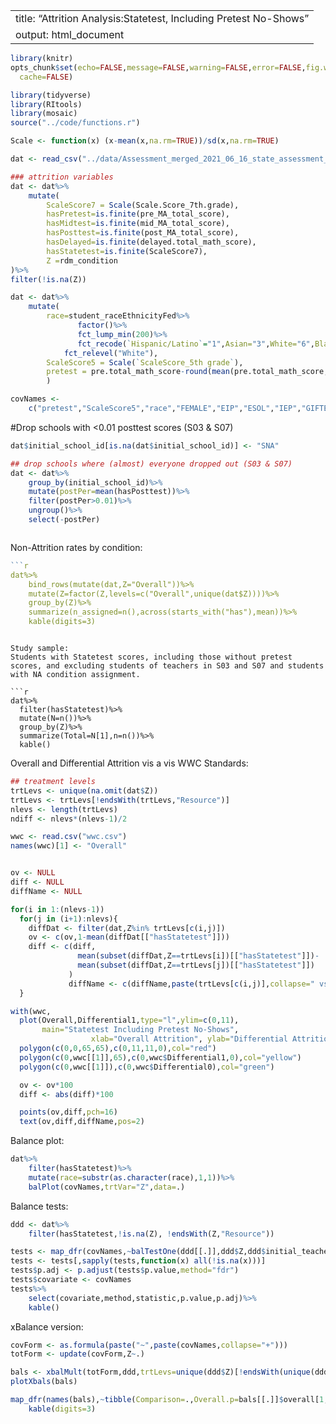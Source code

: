 
---
title: "Attrition Analysis:Statetest, Including Pretest No-Shows"
output: html_document
---

```r
library(knitr)
opts_chunk$set(echo=FALSE,message=FALSE,warning=FALSE,error=FALSE,fig.width=9,fig.height=9,
  cache=FALSE)
```

```r
library(tidyverse)
library(RItools)
library(mosaic)
source("../code/functions.r")

Scale <- function(x) (x-mean(x,na.rm=TRUE))/sd(x,na.rm=TRUE)

dat <- read_csv("../data/Assessment_merged_2021_06_16_state_assessment_N=4311.csv")

### attrition variables
dat <- dat%>%
    mutate(
        ScaleScore7 = Scale(Scale.Score_7th.grade),
        hasPretest=is.finite(pre_MA_total_score),
        hasMidtest=is.finite(mid_MA_total_score),
        hasPosttest=is.finite(post_MA_total_score),
        hasDelayed=is.finite(delayed.total_math_score),
        hasStatetest=is.finite(ScaleScore7),
        Z =rdm_condition
)%>%
filter(!is.na(Z))
```

```r

dat <- dat%>%
    mutate(
        race=student_raceEthnicityFed%>%
               factor()%>%
               fct_lump_min(200)%>%
               fct_recode(`Hispanic/Latino`="1",Asian="3",White="6",Black="4")%>%
            fct_relevel("White"),
        ScaleScore5 = Scale(`ScaleScore_5th grade`),
        pretest = pre.total_math_score-round(mean(pre.total_math_score,na.rm=TRUE))
        )

covNames <-
    c("pretest","ScaleScore5","race","FEMALE","EIP","ESOL","IEP","GIFTED") ## more?
```

#Drop schools with <0.01 posttest scores (S03 & S07)
```r

dat$initial_school_id[is.na(dat$initial_school_id)] <- "SNA"

## drop schools where (almost) everyone dropped out (S03 & S07)
dat <- dat%>%
    group_by(initial_school_id)%>%
    mutate(postPer=mean(hasPosttest))%>%
    filter(postPer>0.01)%>%
    ungroup()%>%
    select(-postPer)
```

```
````
Non-Attrition rates by condition:
```r

```r
dat%>%
    bind_rows(mutate(dat,Z="Overall"))%>%
    mutate(Z=factor(Z,levels=c("Overall",unique(dat$Z))))%>%
    group_by(Z)%>%
    summarize(n_assigned=n(),across(starts_with("has"),mean))%>%
    kable(digits=3)
```

```

Study sample:
Students with Statetest scores, including those without pretest scores, and excluding students of teachers in S03 and S07 and students with NA condition assignment.

```r
dat%>%
  filter(hasStatetest)%>%
  mutate(N=n())%>%
  group_by(Z)%>%
  summarize(Total=N[1],n=n())%>%
  kable()
```

Overall and Differential Attrition vis a vis WWC Standards:
```r
## treatment levels
trtLevs <- unique(na.omit(dat$Z))
trtLevs <- trtLevs[!endsWith(trtLevs,"Resource")]
nlevs <- length(trtLevs)
ndiff <- nlevs*(nlevs-1)/2

wwc <- read.csv("wwc.csv")
names(wwc)[1] <- "Overall"


ov <- NULL
diff <- NULL
diffName <- NULL

for(i in 1:(nlevs-1))
  for(j in (i+1):nlevs){
    diffDat <- filter(dat,Z%in% trtLevs[c(i,j)])
    ov <- c(ov,1-mean(diffDat[["hasStatetest"]]))
    diff <- c(diff,
               mean(subset(diffDat,Z==trtLevs[i])[["hasStatetest"]])-
               mean(subset(diffDat,Z==trtLevs[j])[["hasStatetest"]])
             )
             diffName <- c(diffName,paste(trtLevs[c(i,j)],collapse=" vs. "))
  }

with(wwc,
  plot(Overall,Differential1,type="l",ylim=c(0,11),
       main="Statetest Including Pretest No-Shows",
                  xlab="Overall Attrition", ylab="Differential Attrition"))
  polygon(c(0,0,65,65),c(0,11,11,0),col="red")
  polygon(c(0,wwc[[1]],65),c(0,wwc$Differential1,0),col="yellow")
  polygon(c(0,wwc[[1]]),c(0,wwc$Differential0),col="green")

  ov <- ov*100
  diff <- abs(diff)*100

  points(ov,diff,pch=16)
  text(ov,diff,diffName,pos=2)

```


Balance plot:
```r
dat%>%
    filter(hasStatetest)%>%
    mutate(race=substr(as.character(race),1,1))%>%
    balPlot(covNames,trtVar="Z",data=.)
```

Balance tests:
```r
ddd <- dat%>%
    filter(hasStatetest,!is.na(Z), !endsWith(Z,"Resource"))

tests <- map_dfr(covNames,~balTestOne(ddd[[.]],ddd$Z,ddd$initial_teacher_class))
tests <- tests[,sapply(tests,function(x) all(!is.na(x)))]
tests$p.adj <- p.adjust(tests$p.value,method="fdr")
tests$covariate <- covNames
tests%>%
    select(covariate,method,statistic,p.value,p.adj)%>%
    kable()
```
xBalance version:
```r
covForm <- as.formula(paste("~",paste(covNames,collapse="+")))
totForm <- update(covForm,Z~.)

bals <- xbalMult(totForm,ddd,trtLevs=unique(ddd$Z)[!endsWith(unique(ddd$Z),"Resource")],strata=list(cls=~ddd$initial_teacher_class),na.rm=TRUE)
plotXbals(bals)

map_dfr(names(bals),~tibble(Comparison=.,Overall.p=bals[[.]]$overall[1,"p.value"]))%>%
    kable(digits=3)
```
